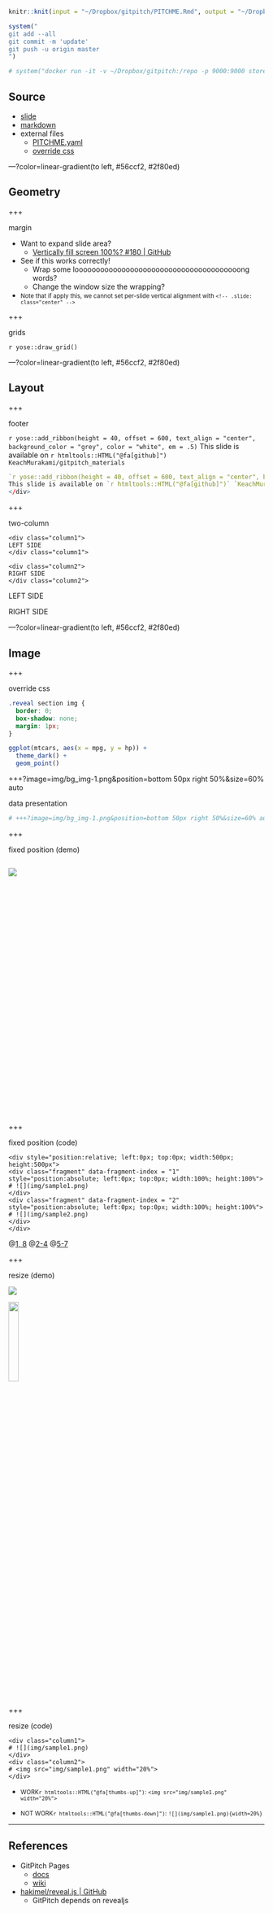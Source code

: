 ```r
knitr::knit(input = "~/Dropbox/gitpitch/PITCHME.Rmd", output = "~/Dropbox/gitpitch/PITCHME.md")

system("
git add --all
git commit -m 'update'
git push -u origin master
")

# system("docker run -it -v ~/Dropbox/gitpitch:/repo -p 9000:9000 store/gitpitch/desktop:pro")
```

## Source

- [slide](https://gitpitch.com/KeachMurakami/gitpitch_materials#/)
- [markdown](https://github.com/KeachMurakami/gitpitch_materials/blob/master/PITCHME.md)
- external files
    - [PITCHME.yaml](https://github.com/KeachMurakami/gitpitch_materials/blob/master/PITCHME.yaml)
    - [override css](https://github.com/KeachMurakami/gitpitch_materials/blob/master/css/PITCHME.css)

---?color=linear-gradient(to left, #56ccf2, #2f80ed)
<!-- .slide: class="center" -->

## Geometry

+++

margin

- Want to expand slide area?
    - [Vertically fill screen 100%? #180 | GitHub](https://github.com/hakimel/reveal.js/issues/180)
- See if this works correctly!
    - Wrap some looooooooooooooooooooooooooooooooooooooong words?
    - Change the window size the wrapping?

- <small>Note that if apply this, we cannot set per-slide vertical alignment with `<!-- .slide: class="center" -->`</small>

+++

grids

`r yose::draw_grid()`

---?color=linear-gradient(to left, #56ccf2, #2f80ed)
<!-- .slide: class="center" -->

## Layout

+++

footer

`r yose::add_ribbon(height = 40, offset = 600, text_align = "center", background_color = "grey", color = "white", em = .5)`
This slide is available on `r htmltools::HTML("@fa[github]")` `KeachMurakami/gitpitch_materials`
</div>

```r
`r yose::add_ribbon(height = 40, offset = 600, text_align = "center", background_color = "grey", color = "white", em = 1.5)`
This slide is available on `r htmltools::HTML("@fa[github]")` `KeachMurakami/gitpitch_materials`
</div>
```

+++

two-column

```
<div class="column1">
LEFT SIDE
</div class="column1">

<div class="column2">
RIGHT SIDE
</div class="column2">
```

<div class="column1">
LEFT SIDE
</div class="column1">

<div class="column2">
RIGHT SIDE
</div class="column2">

<!-- +++ -->

<!-- fixed horizontal element -->

<!-- ``` -->
<!-- <div style="position:absolute; top=700px; heigth:200px; color:white; background-color:orange"> -->
<!-- Fixed Footer Text -->
<!-- </div> -->
<!-- ``` -->

<!-- <div style="position:absolute; top=700px; heigth:200px; color:white; background-color:orange"> -->
<!-- Fixed Footer Text -->
<!-- </div> -->

---?color=linear-gradient(to left, #56ccf2, #2f80ed)
<!-- .slide: class="center" -->

## Image

+++

override css

```css
.reveal section img {
  border: 0;
  box-shadow: none;
  margin: 1px;
}
```


```r
ggplot(mtcars, aes(x = mpg, y = hp)) +
  theme_dark() +
  geom_point()
```

+++?image=img/bg_img-1.png&position=bottom 50px right 50%&size=60% auto

data presentation

```r
# +++?image=img/bg_img-1.png&position=bottom 50px right 50%&size=60% auto
```


+++

fixed position (demo)

<div style="position:relative; left:0px; top:0px; width:500px; height:500px">
<div class="fragment" data-fragment-index = "1" style="position:absolute; left:0px; top:0px; width:100%; height:100%">
![](img/sample1.png)
</div>
<div class="fragment" data-fragment-index = "2" style="position:absolute; left:0px; top:0px; width:100%; height:100%">
![](img/sample2.png)
</div>
</div>

+++

fixed position (code)

```
<div style="position:relative; left:0px; top:0px; width:500px; height:500px">
<div class="fragment" data-fragment-index = "1" style="position:absolute; left:0px; top:0px; width:100%; height:100%">
# ![](img/sample1.png)
</div>
<div class="fragment" data-fragment-index = "2" style="position:absolute; left:0px; top:0px; width:100%; height:100%">
# ![](img/sample2.png)
</div>
</div>
```

@[1, 8](generate fixed rectangle)
@[2-4](display the first plot using ‘fragment’)
@[5-7](display the second plot using ‘fragment’)

+++

resize (demo)

<div class="column1">
![](img/sample1.png)
</div>
<div class="column2">
<img src="img/sample1.png" width="20%">
</div>

+++

resize (code)

```
<div class="column1">
# ![](img/sample1.png)
</div>
<div class="column2">
# <img src="img/sample1.png" width="20%">
</div>
```

- <small>WORK`r htmltools::HTML("@fa[thumbs-up]")`: `<img src="img/sample1.png" width="20%">`</small>

- <small>NOT WORK`r htmltools::HTML("@fa[thumbs-down]")`: `![](img/sample1.png){width=20%}`</small>


---

## References
<!-- .slide: class="center" -->

- GitPitch Pages
    - [docs](https://gitpitch.com/docs)
    - [wiki](https://github.com/gitpitch/gitpitch/wiki)
- [hakimel/reveal.js | GitHub](https://github.com/hakimel/reveal.js/)
    - GitPitch depends on revealjs